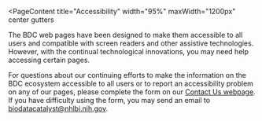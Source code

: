
<PageContent 
  title="Accessibility"
  width="95%" maxWidth="1200px" center gutters
>
The BDC web pages have been designed to make them accessible to all users and compatible with screen readers and other assistive technologies. However, with the continual technological innovations, you may need help accessing certain pages. 

For questions about our continuing efforts to make the information on the BDC ecosystem accessible to all users or to report an accessibility problem on any of our pages, please complete the form on our [Contact Us webpage](/help-and-support/contact-us). If you have difficulty using the form, you may send an email to [biodatacatalyst@nhlbi.nih.gov](mailto:biodatacatalyst@nhlbi.nih.gov).
</PageContent>